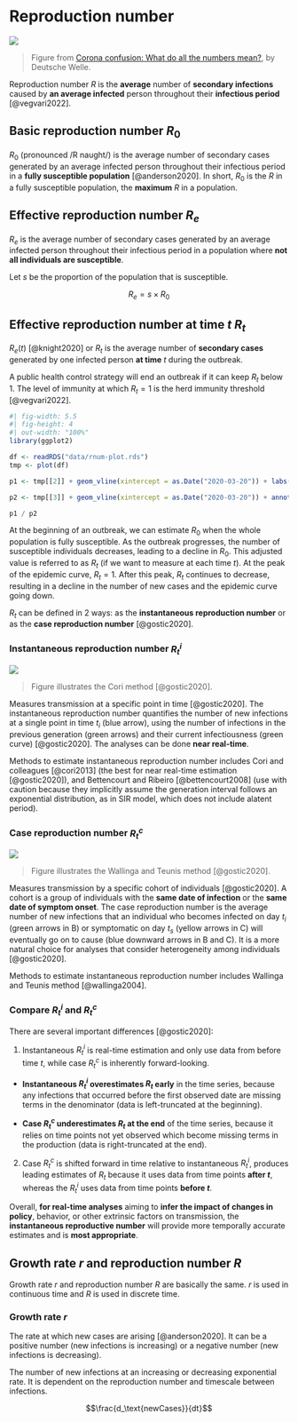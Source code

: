 # Reproduction number

![](img/rnum/rnum.png)

> Figure from [Corona confusion: What do all the numbers mean?](https://www.dw.com/en/corona-confusion-how-to-make-sense-of-the-numbers-and-terminology/a-52825433), by Deutsche Welle.

Reproduction number $R$ is the **average** number of **secondary infections** caused by **an average infected** person throughout their **infectious period** [@vegvari2022].

## Basic reproduction number $R_0$

$R_0$ (pronounced /R naught/) is the average number of secondary cases generated by an average infected person throughout their infectious period in a **fully susceptible population** [@anderson2020]. In short, $R_0$ is the $R$ in a fully susceptible population, the **maximum** $R$ in a population.

## Effective reproduction number $R_e$

$R_e$ is the average number of secondary cases generated by an average infected person throughout their infectious period in a population where **not all individuals are susceptible**.

Let $s$ be the proportion of the population that is susceptible.

$$R_e = s \times R_0$$

## Effective reproduction number at time $t$ $R_t$

$R_e(t)$ [@knight2020] or $R_t$ is the average number of **secondary cases** generated by one infected person **at time** $t$ during the outbreak.

A public health control strategy will end an outbreak if it can keep $R_t$ below 1. The level of immunity at which $R_t = 1$ is the herd immunity threshold [@vegvari2022].

```r
#| fig-width: 5.5
#| fig-height: 4
#| out-width: "100%"
library(ggplot2)

df <- readRDS("data/rnum-plot.rds")
tmp <- plot(df)

p1 <- tmp[[2]] + geom_vline(xintercept = as.Date("2020-03-20")) + labs(y = "New infections", tag = NULL)

p2 <- tmp[[3]] + geom_vline(xintercept = as.Date("2020-03-20")) + annotate("text", x = as.Date("2020-02-22"), y = 2.15, label = expression("R"["0"])) + labs(y = expression("R"["t"]), x = NULL, tag = NULL)

p1 / p2
```

At the beginning of an outbreak, we can estimate $R_0$ when the whole population is fully susceptible. As the outbreak progresses, the number of susceptible individuals decreases, leading to a decline in $R_0$. This adjusted value is referred to as $R_t$ (if we want to measure at each time $t$). At the peak of the epidemic curve, $R_t = 1$. After this peak, $R_t$ continues to decrease, resulting in a decline in the number of new cases and the epidemic curve going down.

$R_t$ can be defined in 2 ways: as the **instantaneous reproduction number** or as the **case reproduction number** [@gostic2020].

### Instantaneous reproduction number $R_t^i$ {#sec-rt-inst}

![](img/rnum/rt-inst.png)

> Figure illustrates the Cori method [@gostic2020].

Measures transmission at a specific point in time [@gostic2020]. The instantaneous reproduction number quantifies the number of new infections at a single point in time $t_i$ (blue arrow), using the number of infections in the previous generation (green arrows) and their current infectiousness (green curve) [@gostic2020]. The analyses can be done **near real-time**.

Methods to estimate instantaneous reproduction number includes Cori and colleagues [@cori2013] (the best for near real-time estimation [@gostic2020]), and Bettencourt and Ribeiro [@bettencourt2008] (use with caution because they implicitly assume the generation interval follows an exponential distribution, as in SIR model, which does not include alatent period).

### Case reproduction number $R_t^c$ {#sec-rt-case}

![](img/rnum/rt-case.png)

> Figure illustrates the Wallinga and Teunis method [@gostic2020].

Measures transmission by a specific cohort of individuals [@gostic2020]. A cohort is a group of individuals with the **same date of infection** or the **same date of symptom onset**. The case reproduction number is the average number of new infections that an individual who becomes infected on day $t_i$ (green arrows in B) or symptomatic on day $t_s$ (yellow arrows in C) will eventually go on to cause (blue downward arrows in B and C). It is a more natural choice for analyses that consider heterogeneity among individuals [@gostic2020].

Methods to estimate instantaneous reproduction number includes Wallinga and Teunis method [@wallinga2004].

### Compare $R_t^i$ and $R_t^c$

There are several important differences [@gostic2020]:

1. Instantaneous $R_t^i$ is real-time estimation and only use data from before time $t$, while case $R_t^c$ is inherently forward-looking.

- **Instantaneous $R_t^i$ overestimates $R_t$ early** in the time series, because any infections that occurred before the first observed date are missing terms in the denominator (data is left-truncated at the beginning).

- **Case $R_t^c$ underestimates $R_t$ at the end** of the time series, because it relies on time points not yet observed which become missing terms in the production (data is right-truncated at the end).

2. Case $R_t^c$ is shifted forward in time relative to instantaneous $R_t^i$, produces leading estimates of $R_t$ because it uses data from time points **after $t$**, whereas the $R_t^i$ uses data from time points **before $t$**.

::: {.callout-important}
Overall, **for real-time analyses** aiming to **infer the impact of changes in policy**, behavior, or other extrinsic factors on transmission, the **instantaneous reproductive number** will provide more temporally accurate estimates and is **most appropriate**.
:::

## Growth rate $r$ and reproduction number $R$

Growth rate $r$ and reproduction number $R$ are basically the same. $r$ is used in continuous time and $R$ is used in discrete time.

### Growth rate $r$

The rate at which new cases are arising [@anderson2020]. It can be a positive number (new infections is increasing) or a negative number (new infections is decreasing).

The number of new infections at an increasing or decreasing exponential rate. It is dependent on the reproduction number and timescale between infections.

$$\frac{d_\text{newCases}}{dt}$$
